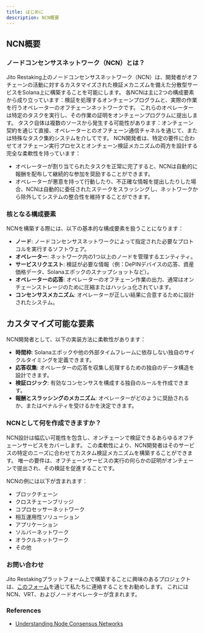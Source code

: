 ```yaml
---
title: はじめに
description: NCN概要
---
```


## NCN概要

### ノードコンセンサスネットワーク（NCN）とは？

Jito Restaking上のノードコンセンサスネットワーク（NCN）は、開発者がオフチェーンの活動に対するカスタマイズされた検証メカニズムを備えた分散型サービスをSolana上に構築することを可能にします。
各NCNは主に2つの構成要素から成り立っています：検証を処理するオンチェーンプログラムと、実際の作業を行うオペレーターのオフチェーンネットワークです。
これらのオペレーターは特定のタスクを実行し、その作業の証明をオンチェーンプログラムに提出します。
タスク自体は複数のソースから発生する可能性があります：オンチェーン契約を通じて直接、オペレーターとのオフチェーン通信チャネルを通じて、または特殊なタスク集約システムを介してです。
NCN開発者は、特定の要件に合わせてオフチェーン実行プロセスとオンチェーン検証メカニズムの両方を設計する完全な柔軟性を持っています：

- オペレーターが割り当てられたタスクを正常に完了すると、NCNは自動的に報酬を配布して継続的な参加を奨励することができます。
- オペレーターが悪意を持って行動したり、不正確な情報を提出したりした場合、NCNは自動的に委任されたステークをスラッシングし、ネットワークから除外してシステムの整合性を維持することができます。

### 核となる構成要素

NCNを構築する際には、以下の基本的な構成要素を扱うことになります：

- **ノード**: ノードコンセンサスネットワークによって指定された必要なプロトコルを実行するソフトウェア。
- **オペレーター**: ネットワーク内の1つ以上のノードを管理するエンティティ。
- **サービスリクエスト**: 検証が必要な情報（例：DePINデバイスの応答、資産価格データ、Solanaエポックのスナップショットなど）。
- **オペレーターの応答**: オペレーターのオフチェーン作業の出力、通常はオンチェーンストレージのために圧縮またはハッシュ化されています。
- **コンセンサスメカニズム**: オペレーターが正しい結果に合意するために設計されたシステム。

## カスタマイズ可能な要素

NCN開発者として、以下の実装方法に柔軟性があります：

- **時間枠**: Solanaエポックや他の外部タイムフレームに依存しない独自のサイクルタイミングを定義できます。
- **応答収集**: オペレーターの応答を収集し処理するための独自のデータ構造を設計できます。
- **検証ロジック**: 有効なコンセンサスを構成する独自のルールを作成できます。
- **報酬とスラッシングのメカニズム**: オペレーターがどのように奨励されるか、またはペナルティを受けるかを決定できます。

### NCNとして何を作成できますか？

NCN設計は幅広い可能性を包含し、オンチェーンで検証できるあらゆるオフチェーンサービスをカバーします。
この柔軟性により、NCN開発者はそのサービスの特定のニーズに合わせてカスタム検証メカニズムを構築することができます。
唯一の要件は、オフチェーンサービスの実行の何らかの証明がオンチェーンで提出され、その検証を促進することです。

NCNの例には以下が含まれます：

- ブロックチェーン
- クロスチェーンブリッジ
- コプロセッサーネットワーク
- 相互運用性ソリューション
- アプリケーション
- ソルバーネットワーク
- オラクルネットワーク
- その他

### お問い合わせ

Jito Restakingプラットフォーム上で構築することに興味のあるプロジェクトは、[このフォーム]を通じて私たちに連絡することをお勧めします。
これにはNCN、VRT、およびノードオペレーターが含まれます。

[このフォーム]: https://forms.gle/cfbshwfvwqB5RMGdA

### References
- [Understanding Node Consensus Networks](https://www.jito.network/blog/understanding-node-consensus-networks/)